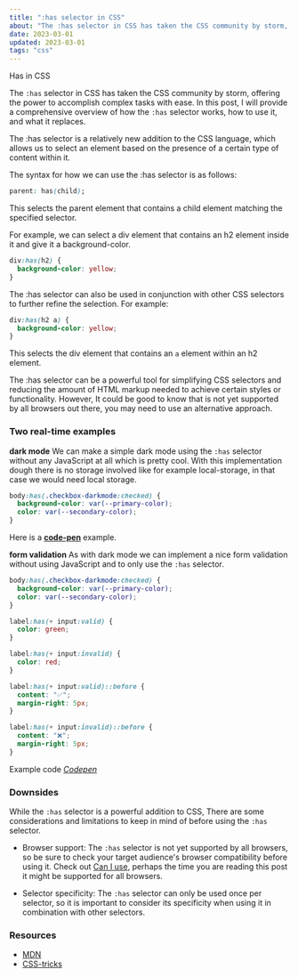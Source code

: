 ```yaml
---
title: ":has selector in CSS"
about: "The :has selector in CSS has taken the CSS community by storm, offering the power to accomplish complex tasks with ease. In this post, I will provide a comprehensive overview of how the :has selector works, how to use it, and what it replaces."
date: 2023-03-01
updated: 2023-03-01
tags: "css"
---
```


Has in CSS

The `:has` selector in CSS has taken the CSS community by storm, offering the power to accomplish complex tasks with ease. In this post, I will provide a comprehensive overview of how the `:has` selector works, how to use it, and what it replaces.

The :has selector is a relatively new addition to the CSS language, which allows us to select an element based on the presence of a certain type of content within it.

The syntax for how we can use the :has selector is as follows:

```css
parent: has(child);
```

This selects the parent element that contains a child element matching the specified selector.

For example, we can select a div element that contains an h2 element inside it and give it a background-color.

```css showLineNumbers
div:has(h2) {
  background-color: yellow;
}
```

The :has selector can also be used in conjunction with other CSS selectors to further refine the selection. For example:

```css showLineNumbers
div:has(h2 a) {
  background-color: yellow;
}
```

This selects the div element that contains an `a` element within an h2 element.

The :has selector can be a powerful tool for simplifying CSS selectors and reducing the amount of HTML markup needed to achieve certain styles or functionality. However,
It could be good to know that is not yet supported by all browsers out there, you may need to use an alternative approach.

### Two real-time examples

**dark mode**
We can make a simple dark mode using the `:has` selector without any JavaScript at all which is pretty cool.
With this implementation dough there is no storage involved like for example local-storage, in that case we would need local storage.

```css showLineNumbers
body:has(.checkbox-darkmode:checked) {
  background-color: var(--primary-color);
  color: var(--secondary-color);
}
```

Here is a **[code-pen](https://codepen.io/legionista1994/pen/yLxaLRb)** example.

**form validation**
As with dark mode we can implement a nice form validation without using JavaScript and to only use the `:has` selector.

```css showLineNumbers
body:has(.checkbox-darkmode:checked) {
  background-color: var(--primary-color);
  color: var(--secondary-color);
}

label:has(+ input:valid) {
  color: green;
}

label:has(+ input:invalid) {
  color: red;
}

label:has(+ input:valid)::before {
  content: "✅";
  margin-right: 5px;
}

label:has(+ input:invalid)::before {
  content: "❌";
  margin-right: 5px;
}
```

Example code _[Codepen](https://codepen.io/legionista1994/pen/NWLdVdg)_

### Downsides

While the `:has` selector is a powerful addition to CSS,
There are some considerations and limitations to keep in mind of before using the `:has` selector.

- Browser support: The `:has` selector is not yet supported by all browsers, so be sure to check your target audience's browser compatibility before using it. Check out [Can I use](https://caniuse.com/css-has), perhaps the time you are reading this post it might be supported for all browsers.

- Selector specificity: The `:has` selector can only be used once per selector, so it is important to consider its specificity when using it in combination with other selectors.

### Resources

- [MDN](https://developer.mozilla.org/en-US/docs/Web/CSS/:has)
- [CSS-tricks](https://css-tricks.com/the-css-has-selector/)
